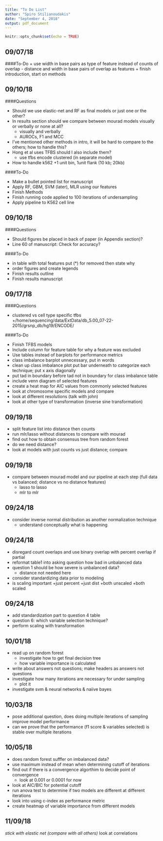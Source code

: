 ```yaml
---
title: "To Do List"
author: "Spiro Stilianoudakis"
date: "September 4, 2018"
output: pdf_document
---
```


```r
knitr::opts_chunk$set(echo = TRUE)
```

## 09/07/18

####To-Do
+ use width in base pairs as type of feature instead of counts of overlap
   - distance and width in base pairs of overlap as features
+ finish introduction, start on methods

## 09/10/18

####Questions 

* Should we use elastic-net and RF as final models or just one or the other?
* In results section should we compare between mourad models visually or verbally or none at all?
   + visually and verbally
   + AUROCs, F1 and MCC
* I've mentioned other methods in intro, it will be hard to compare to the others; how to handle this?
* Hong et al uses TFBS should I also include them?
   + use tfbs encode clustered (in separate model)
* How to handle k562
   +1 unit bin, 1unit flank (10 kb; 20kb)


####To-Do

+ Make a bullet pointed list for manuscript
+ Apply RF, GBM, SVM (later), MLR using our features
+ Finish Methods
+ Finish running code applied to 100 iterations of undersampling
+ Apply pipeline to K562 cell line


## 09/10/18

####Questions 

* Should figures be placed in back of paper (in Appendix section)?
* Line 60 of manuscript: Check for accuracy?

####To-Do

+ in table with total features put (*) for removed then state why
+ order figures and create legends
* Finish results outline
* Finish results manuscript


## 09/17/18

####Questions 

* clustered vs cell type specific tfbs
   +/home/sequencing/data/ExtData/db_5.00_07-22-2015/grsnp_db/hg19/ENCODE/

####To-Do

* Finish TFBS models
+ Include column for feature table for why a feature was excluded
+ Use tables instead of barplots for performance metrics
+ class imbalance barplot unnecessary, put in words
* clean up class imbalance plot put bar underneath to categorize each technique; put x axis diagonally
* put tad in boundary before tad not in boundary for class imbalance table
+ include venn diagram of selected features
* create a heat map for AIC values from commonly selected features
+ look at chromosome specific models and compare
* look at different resolutions (talk with john)
+ look at other type of transformation (inverse sine transformation)


## 09/19/18

+ split feature list into distance then counts
+ run mlr/lasso without distances to compare with mourad
* find out how to obtain consensus tree from random forest
+ do we need distance?
+ look at models with just counts vs just distance; compare


## 09/19/18

+ compare between mourad model and our pipeline at each step (full data vs balanced; distance vs no distance features)
   - lasso to lasso
   - mlr to mlr
   
## 09/24/18

+ consider inverse normal distribution as another normalization technique
   - understand conceptually what is happening

## 09/24/18

+ disregard count overlaps and use binary overlap with percent overlap if partial
+ reformat table1 into asking question how bad in unbalanced data
 + question 1 should be how severe is unbalanced data?
    - distance not needed here
+ consider standardizing data prior to modeling
+ is scaling important
 +just percent
 +just dist
 +both unscaled
 +both scaled
 
 
## 09/24/18

+ add standardization part to question 4 table
+ question 6: which variable selection technique?
+ perform scaling with transformation



## 10/01/18

* read up on random forest 
   - investigate how to get final decision tree
   - how variable importance is calculated
+ write about answers not questions; make headers as answers not questions
+ investigate how many iterations are necessary for under sampling
   - plot it
* investigate svm & neural networks & naiive bayes

## 10/03/18

* pose additional question, does doing multiple iterations of sampling improve model performance
* can we prove that the performance (f1 score & variables selected) is stable over multiple iterations

## 10/05/18

* does random forest sufffer on imbalanced data?
* use maximum instead of mean when determining cutoff of iterations
* find out if there is a convergence algorthim to decide point of convergence
   + look at 0.001 or 0.0001 for now
* look at AIC/BIC for potential cutoff
* run anova test to determine if two models are different at different iterations
* look into using c-index as performance metric
* create heatmap of variable importance from different models

## 11/09/18

*stick with elastic net (compare with all others)
*look at correlations
